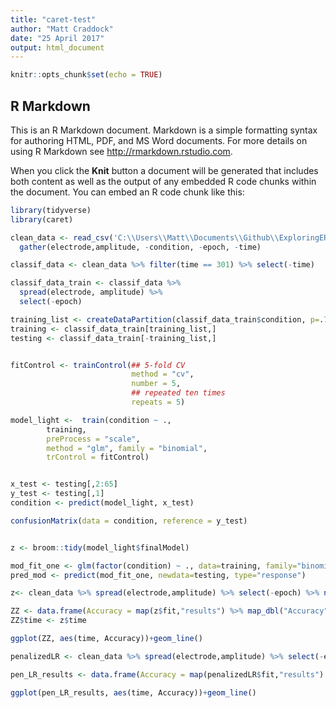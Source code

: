 ```yaml
---
title: "caret-test"
author: "Matt Craddock"
date: "25 April 2017"
output: html_document
---
```


```r
knitr::opts_chunk$set(echo = TRUE)
```

## R Markdown

This is an R Markdown document. Markdown is a simple formatting syntax for authoring HTML, PDF, and MS Word documents. For more details on using R Markdown see <http://rmarkdown.rstudio.com>.

When you click the **Knit** button a document will be generated that includes both content as well as the output of any embedded R code chunks within the document. You can embed an R code chunk like this:

```r
library(tidyverse)
library(caret)
```

```r
clean_data <- read_csv('C:\\Users\\Matt\\Documents\\Github\\ExploringERPs\\epochs_clean.csv', progress = FALSE) %>% 
  gather(electrode,amplitude, -condition, -epoch, -time)
```

```r
classif_data <- clean_data %>% filter(time == 301) %>% select(-time)

classif_data_train <- classif_data %>%
  spread(electrode, amplitude) %>%
  select(-epoch)

training_list <- createDataPartition(classif_data_train$condition, p=.75, list = FALSE)
training <- classif_data_train[training_list,]
testing <- classif_data_train[-training_list,]


fitControl <- trainControl(## 5-fold CV
                           method = "cv",
                           number = 5,
                           ## repeated ten times
                           repeats = 5)

model_light <-  train(condition ~ .,
        training,
        preProcess = "scale",
        method = "glm", family = "binomial",
        trControl = fitControl)


x_test <- testing[,2:65]
y_test <- testing[,1]
condition <- predict(model_light, x_test)

confusionMatrix(data = condition, reference = y_test)


z <- broom::tidy(model_light$finalModel)

mod_fit_one <- glm(factor(condition) ~ ., data=training, family="binomial")
pred_mod <- predict(mod_fit_one, newdata=testing, type="response")
```

```r
z<- clean_data %>% spread(electrode,amplitude) %>% select(-epoch) %>% nest(-time) %>% mutate(fit = map(data, ~ train(condition ~ ., data = .x, preProcess = "scale", method = "glm", family = "binomial", trControl = fitControl)))

ZZ <- data.frame(Accuracy = map(z$fit,"results") %>% map_dbl("Accuracy"))
ZZ$time <- z$time

ggplot(ZZ, aes(time, Accuracy))+geom_line()
```

```r
penalizedLR <- clean_data %>% spread(electrode,amplitude) %>% select(-epoch) %>% nest(-time) %>% mutate(fit = map(data, ~ train(condition ~ ., data = .x, preProcess = "scale", method = "plr")))

pen_LR_results <- data.frame(Accuracy = map(penalizedLR$fit,"results") %>% map("Accuracy") %>% map_dbl(~mean(.x)), time = z$time)

ggplot(pen_LR_results, aes(time, Accuracy))+geom_line()
```


